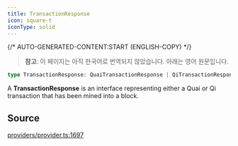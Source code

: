 ```yaml
---
title: TransactionResponse
icon: square-t
iconType: solid
---
```


{/* AUTO-GENERATED-CONTENT:START (ENGLISH-COPY) */}

> **참고**: 이 페이지는 아직 한국어로 번역되지 않았습니다. 아래는 영어 원문입니다.

```ts
type TransactionResponse: QuaiTransactionResponse | QiTransactionResponse;
```

A **TransactionResponse** is an interface representing either a Quai or Qi transaction that has been mined into a
block.

## Source

[providers/provider.ts:1697](https://github.com/dominant-strategies/quais.js/blob/c1c12d43f9d34c6baad2b0542bd6d0acd6fefcbf/src/providers/provider.ts#L1697)
